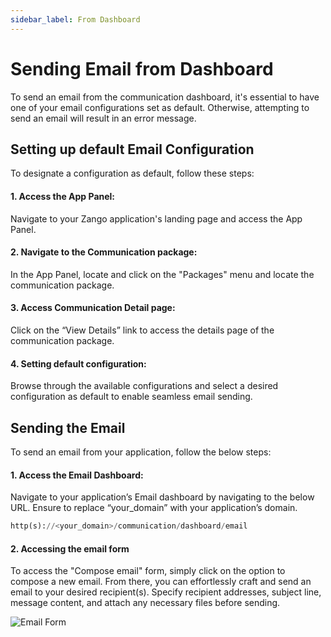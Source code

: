 ```yaml
---
sidebar_label: From Dashboard
---
```


# Sending Email from Dashboard
To send an email from the communication dashboard, it's essential to have one of your email configurations set as default. Otherwise, attempting to send an email will result in an error message. 

## Setting up default Email Configuration

To designate a configuration as default, follow these steps:

#### 1. Access the App Panel:​
Navigate to your Zango application's landing page and access the App Panel.

#### 2. Navigate to the Communication package:​
In the App Panel, locate and click on the "Packages" menu and locate the communication package. 

#### 3. Access Communication Detail page:
Click on the “View Details” link to access the details page of the communication package. 

#### 4. Setting default configuration:
Browse through the available configurations and select a desired configuration as default to enable seamless email sending.

## Sending the Email
To send an email from your application, follow the below steps:

#### 1. Access the Email Dashboard:​

Navigate to your application’s Email dashboard by navigating to the below URL. Ensure to replace “your_domain” with your application’s domain.

```python
http(s)://<your_domain>/communication/dashboard/email
```

#### 2. Accessing the email form 
To access the "Compose email" form, simply click on the option to compose a new email. From there, you can effortlessly craft and send an email to your desired recipient(s). Specify recipient addresses, subject line, message content, and attach any necessary files before sending.

![Email Form](./images/emailForm.png)

